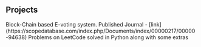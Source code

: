 ## Projects


<ProjectCard title="VoteEth" link="https://github.com/aman7mishra/VoteEth" bg="linear-gradient(to right, #D4145A 0%, #FBB03B 100%)">
Block-Chain based E-voting system. Published Journal - [link](https://scopedatabase.com/index.php/Documents/index/00000217/00000-94638)
</ProjectCard>

<ProjectCard title="CodeRepo" link="https://github.com/aman7mishra/CodeRepo" bg="linear-gradient(to right, #D4145A 0%, #FBB03B 100%)">
Problems on LeetCode solved in Python along with some extras
</ProjectCard>

